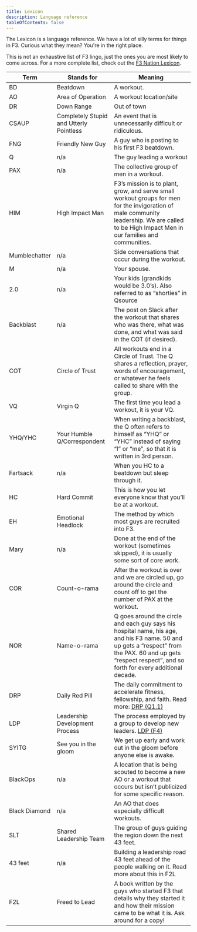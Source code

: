 ```yaml
---
title: Lexicon
description: Language reference
tableOfContents: false
---
```


The Lexicon is a language reference. We have a lot of silly terms for things in F3. Curious what they mean? You're in the right place.

<Aside>
  This is not an exhaustive list of F3 lingo, just the ones you are most likely to come across. For a more complete list, check out the <a href="https://f3nation.com/lexicon" target="_blank" rel="noopener noreferer">F3 Nation Lexicon</a>.
</Aside>

<ResponsiveTable>

| Term | Stands for | Meaning |
|------|------------|---------|
| BD | Beatdown | A workout. |
| AO | Area of Operation | A workout location/site |
| DR | Down Range | Out of town |
| CSAUP | Completely Stupid and Utterly Pointless | An event that is unnecessarily difficult or ridiculous. |
| FNG | Friendly New Guy | A guy who is posting to his first F3 beatdown. |
| Q | n/a | The guy leading a workout |
| PAX | n/a | The collective group of men in a workout. |
| HIM | High Impact Man | F3’s mission is to plant, grow, and serve small workout groups for men for the invigoration of male community leadership. We are called to be High Impact Men in our families and communities. |
| Mumblechatter | n/a | Side conversations that occur during the workout. |
| M | n/a | Your spouse. |
| 2.0 | n/a | Your kids (grandkids would be 3.0’s). Also referred to as “shorties” in Qsource |
| Backblast | n/a | The post on Slack after the workout that shares who was there, what was done, and what was said in the COT (if desired). |
| COT | Circle of Trust | All workouts end in a Circle of Trust. The Q shares a reflection, prayer, words of encouragement, or whatever he feels called to share with the group. |
| VQ | Virgin Q | The first time you lead a workout, it is your VQ. |
| YHQ/YHC | Your Humble Q/Correspondent | When writing a backblast, the Q often refers to himself as “YHQ” or “YHC” instead of saying “I” or “me”, so that it is written in 3rd person. |
| Fartsack | n/a | When you HC to a beatdown but sleep through it. |
| HC | Hard Commit | This is how you let everyone know that you’ll be at a workout. |
| EH | Emotional Headlock | The method by which most guys are recruited into F3. |
| Mary | n/a | Done at the end of the workout (sometimes skipped), it is usually some sort of core work. |
| COR | Count-o-rama | After the workout is over and we are circled up, go around the circle and count off to get the number of PAX at the workout. |
| NOR | Name-o-rama | Q goes around the circle and each guy says his hospital name, his age, and his F3 name. 50 and up gets a “respect” from the PAX. 60 and up gets “respect respect”, and so forth for every additional decade. |
| DRP | Daily Red Pill | The daily commitment to accelerate fitness, fellowship, and faith. Read more: [DRP (Q1.1)](https://f3nation.com/drp) |  |
| LDP | Leadership Development Process | The process employed by a group to develop new leaders. [LDP (F4)](https://f3nation.com/ldp) |
| SYITG | See you in the gloom | We get up early and work out in the gloom before anyone else is awake. |
| BlackOps | n/a | A location that is being scouted to become a new AO or a workout that occurs but isn’t publicized for some specific reason. |
| Black Diamond | n/a | An AO that does especially difficult workouts. |
| SLT | Shared Leadership Team | The group of guys guiding the region down the next 43 feet. |
| 43 feet | n/a | Building a leadership road 43 feet ahead of the people walking on it. Read more about this in F2L |
| F2L | Freed to Lead | A book written by the guys who started F3 that details why they started it and how their mission came to be what it is. Ask around for a copy! |

</ResponsiveTable>
